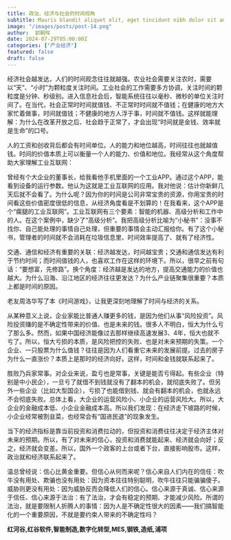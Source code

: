 ```yaml
---
title: 政治、经济与社会的时间视角
subtitle: Mauris blandit aliquet elit, eget tincidunt nibh dolor sit amet,
image: "/images/posts/post-14.png"
author:  郭朝晖
date: 2024-07-29T05:00:00Z
categories: ["产业经济"]
featured: false
draft: false
---
```

 
经济社会越发达，人们的时间观念往往就越强。农业社会需要关注农时，需要以“天”、“小时”为颗粒度关注时间。工业社会的工作需要多方协调，关注时间的颗粒度是分钟、秒级别。进入信息社会后，智能系统往往以毫秒、微秒的单位关注时间了。在当代，社会正常时时间就值钱、不正常时时间就不值钱；在健康的地方大家忙着做事，时间就值钱；不健康的地方人浮于事，时间就不值钱。这样就能理解：为什么在改革开放之后、社会趋于正常了，才会出现“时间就是金钱、效率就是生命”的口号。

人的工资和创收背后都会有时间单位。人的能力和地位越高，时间往往也就越值钱。时间的价值本质上可以衡量一个人的能力、价值和地位。我经常从这个角度帮助大家理解工业互联网：

曾经有个大企业的董事长，给我看他手机里面的一个工业APP。通过这个APP，能看到设备的运行参数。他认为这就是工业互联网的应用。我对他说：估计你新鲜几天后就不会看了。为什么呢？因为你的时间是公司非常宝贵的资源，你用宝贵的时间看这些价值密度很低的信息，从经济角度看是不划算的！在我看来，这个APP是个“瘸腿的工业互联网”。工业互联网有三个要素：智能的机器、高级分析和工作中的人。在这个案例中，缺少了“高级分析”。我把高级分析比喻为“小秘书”：没事不找你、自己能处理的事情自己处理，但重要的事情会主动汇报给你。有了这个小秘书，管理者的时间就不会消耗在垃圾信息里、时间效率提高了、就有了经济性。

交通、通信和经济有重要的关联：经济越发达，时间越宝贵；交通和通信发达有利于节约时间；而时间值钱的人，也喜欢工作在这样的环境下。所以，很早之前有句话：“要想富，先修路”。换个角度：经济越是发达的地方，提高交通能力的价值也越大。为什么沿海、沿江地区的经济往往更发达？为什么产业链聚集很重要？本质上都是时间的原因。

老友周洛华写了本《时间游戏》，让我更深刻地理解了时间与经济的关系。

从某种意义上说，企业家能比普通人赚更多的钱，是因为他们从事“风险投资”。风险投资赚的是不确定性带来的价值、也是未来的钱。很多人不明白，恒大为什么亏了那么多。然而，如果中国经济能像过去那样继续高速发展3、4年，恒大也就不亏了。所以，恒大亏损的本质，是风险把控的失败、也是对未来预期的失策。一个企业、一只股票为什么值钱？往往是因为人们看重它未来的发展前提。过去的房子为什么一直涨价？本质上是那时的经济向好。这样，时间和金钱就联系起来了。

胜败乃兵家常事。对企业来说，盈亏也是常事，关键是能否亏得起。有些企业（特别是中小民企），一旦亏了就借不到钱就没有了翻本的机会，就彻底失败了。但另外一些企业（比如大型国企），亏损了也能借到钱、就会有翻本的机会，也就永远不会彻底失败。总体上看，大企业的运营风险小、小企业的运营风险大。所以，大企业的金融成本低、小企业金融成本高。所以我们发现：在经济走下坡路的时候，小企业经常被割韭菜，也经常会有“国进民退”的现象发生。

当下的经济指标是靠当前投资和消费拉动的，但投资和消费往往决定于经济主体对未来的预期。所以，有了对未来的信心，投资和消费就能起来、经济就会向好；反之，经济就会变差。所以，国外一个政客的上台或者下台，直接影响股市。这样，政治就和经济联系起来了。

温总曾经说：信心比黄金重要。但信心从何而来呢？信心来自人们内在的信任：吹牛没有用处、欺骗也没有用处：因为资本往往特别聪明，吹牛往往只能骗骗傻子。威胁则更没有用处：因为威胁反而会降低人们的信心。信心来源于真诚、信心来源于信任、信心来源于法治：有了法治，才会有稳定的预期、才能减少风险。所谓的法治，就是要限制人折腾人的事情：因为人是不确定性很大的因素——我们搞智能化的一个重要原因，不就是要约束人带来的不确定性吗？

<strong>红河谷,红谷软件,智能制造,数字化转型,MES,钢铁,造纸,浦项</strong>